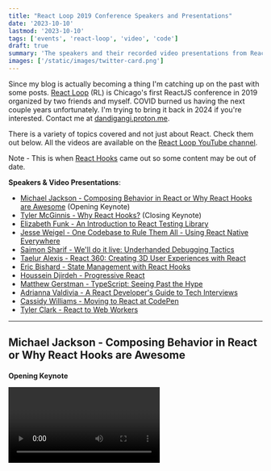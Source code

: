 ```yaml
---
title: "React Loop 2019 Conference Speakers and Presentations"
date: '2023-10-10'
lastmod: '2023-10-10'
tags: ['events', 'react-loop', 'video', 'code']
draft: true
summary: 'The speakers and their recorded video presentations from React Loop 2019.'
images: ['/static/images/twitter-card.png']
---
```


Since my blog is actually becoming a thing I'm catching up on the past with some posts. [React Loop](https://2019.reactloop.com) (RL) is Chicago's first ReactJS conference in 2019 organized by two friends and myself. COVID burned us having the next couple years unfortunately. I'm trying to bring it back in 2024 if you're interested. Contact me at [dandigangi.proton.me](mailto:dandigangi.proton.me).

There is a variety of topics covered and not just about React. Check them out below. All the videos are available on the [React Loop YouTube channel](https://www.youtube.com/@reactloop6901/videos).

Note - This is when [React Hooks](https://react.dev/reference/react) came out so some content may be out of date.

**Speakers & Video Presentations**:
- [Michael Jackson - Composing Behavior in React or Why React Hooks are Awesome](#mj) (Opening Keynote)
- [Tyler McGinnis - Why React Hooks?](#tmg) (Closing Keynote)
- [Elizabeth Funk - An Introduction to React Testing Library](#ef)
- [Jesse Weigel - One Codebase to Rule Them All - Using React Native Everywhere](#jw)
- [Saimon Sharif - We'll do it live: Underhanded Debugging Tactics](#ss)
- [Taelur Alexis - React 360: Creating 3D User Experiences with React](#ta)
- [Eric Bishard - State Management with React Hooks](#eb)
- [Houssein Djirdeh - Progressive React](#hd)
- [Matthew Gerstman - TypeScript: Seeing Past the Hype](#mg)
- [Adrianna Valdivia - A React Developer's Guide to Tech Interviews](#av)
- [Cassidy Williams - Moving to React at CodePen](#cw)
- [Tyler Clark - React to Web Workers](#tc)

---

## Michael Jackson - Composing Behavior in React or Why React Hooks are Awesome
#### <a name="mj"> </a>
**Opening Keynote**

<Video title="Michael Jackson - Composing Behavior in React or Why React Hooks are Awesome" url="https://www.youtube.com/embed/nUzLlHFVXx0?si=AoMNvTsA5CJVvCAI" />

Michael builds Remix Run at Shopify, created Unpkg, and co-founded React Training. He previously worked at Twitter and Path.

Follow [@mjackson](https://twitter.com/mjackson)

---

## Tyler McGinnis - Why React Hooks?
#### <a name="tmg"> </a>
**Closing Keynote**

<Video title="Tyler McGinnis - Why React Hooks?" url="https://www.youtube.com/embed/3hCge6XFju8?si=GZz8uBIi4WhwI10k" />

Tyler runs a variety of developer products and tools including ui.dev, bytes.dev, react.gg, usehooks.com, and npmtrends.com.

Follow [@tylermcginnis](https://twitter.com/tylermcginnis)

---

## Elizabeth Funk - An Introduction to React Testing Library
#### <a name="ef"> </a>

<Video title="Elizabeth Funk - An Introduction to React Testing Library" url="https://www.youtube.com/embed/9cHlYCS4mAs?si=0lf8Xw00O5GTsoQ1" />

Elizabeth is a former software engineer at Medium and Priceline.

Follow [@elizfunk](https://twitter.com/elizfunk)

---

## Jesse Weigel - One Codebase to Rule Them All - Using React Native Everywhere
#### <a name="jw"> </a>

<Video title="Jesse Weigel - One Codebase to Rule Them All - Using React Native Everywhere" url="https://www.youtube.com/embed/nr2tnoyWB7w?si=u38D2VwGgMyYUUVi" />

Jesse is a senior software engineer at American Express and previously Dick's Sporting Goods.

Follow [@JesseRWeigel](https://twitter.com/JesseRWeigel)

---

## Saimon Sharif - We'll do it live: Underhanded Debugging Tactics
#### <a name="ss"> </a>

<Video title="Saimon Sharif - We'll do it live: Underhanded Debugging Tactics" url="https://www.youtube.com/embed/Gv0G9Vmo4IU?si=k8a0A1_gFbs6YGIw" />

Saimon is an engineering manager at Join Grow Therapy, General Assembly teacher, and previously worked at Rent the Runway.

Follow [@saimonsharif](https://twitter.com/saimonsharif)

---

## Taelur Alexis - React 360: Creating 3D User Experiences with React
#### <a name="ta"> </a>

<Video title="Taelur Alexis - React 360: Creating 3D User Experiences with React" url="https://www.youtube.com/embed/7idBFx7erWA?si=3nb2NueBJJAdRkHc" />

Tae'lur is a successful self taught developer working at Semgrep.

Follow [@TaelurAlexis](https://twitter.com/HANDTaelurAlexisLE)

---

## Eric Bishard - State Management with React Hooks
#### <a name="eb"> </a>

<Video title="Eric Bishard - State Management with React Hooks" url="https://www.youtube.com/embed/HuCWWvgizDg?si=hYfNM61olM6B5jdG" />

Eric is a developer relations manager at MetaMask.

Follow [@httpJunkie](https://twitter.com/httpJunkie)

---

## Houssein Djirdeh - Progressive React
#### <a name="hd"> </a>

<Video title="Houssein Djirdeh - Progressive React" url="https://www.youtube.com/embed/UtjbwpsWFyk?si=K2p59qDydVEqrs9I" />

Houssein is a software engineer at Google working on Chrome. He wants to make the web a better place.

Follow [@hdjirdeh](https://twitter.com/hdjirdeh)

---

## Matthew Gerstman - TypeScript: Seeing Past the Hype
#### <a name="mg"> </a>

<Video title="Adrianna Valdivia - A React Developer's Guide to Tech Interviews" url="https://www.youtube.com/embed/veXkJq0Z2Qk?si=dY6MXxJKvs1mjb7H" />

Matthew is avid web engineer wielding Typescript at DataDog and previously Dropbox. He loves generics.

Follow [@MatthewGerstman](https://twitter.com/MatthewGerstman)

---

## Adrianna Valdivia - A React Developer's Guide to Tech Interviews
#### <a name="av"> </a>

<Video title="Adrianna Valdivia - A React Developer's Guide to Tech Interviews" url="https://www.youtube.com/embed/kS3CHGnqcIc?si=L2qQsFyAPEEuJ4w2" />

---

## Cassidy Williams - Moving to React at CodePen
#### <a name="cw"> </a>

<Video title="Cassidy Williams - Moving to React at CodePen" url="https://www.youtube.com/embed/ALYzDeMdZug?si=klo23MhsMuN_uWOW" />

Cassidy makes memes, dreams, and software. She is the CTO at Contenda, previously CodePen, and is obssessed with mechanical keyboards.

Follow [@cassidoo](https://twitter.com/cassidoo)

---

## Tyler Clark - React to Web Workers
#### <a name="tc"> </a>

<Video title="React to Web Workers" url="https://www.youtube.com/embed/pcYuOOe-kbw?si=7d4uxZwFME4F2ObG" />

Tyler is a developer relations engineer at Okta and instructor at EggHead.io.

Follow [@iamtylerwclark](https://twitter.com/iamtylerwclark)
